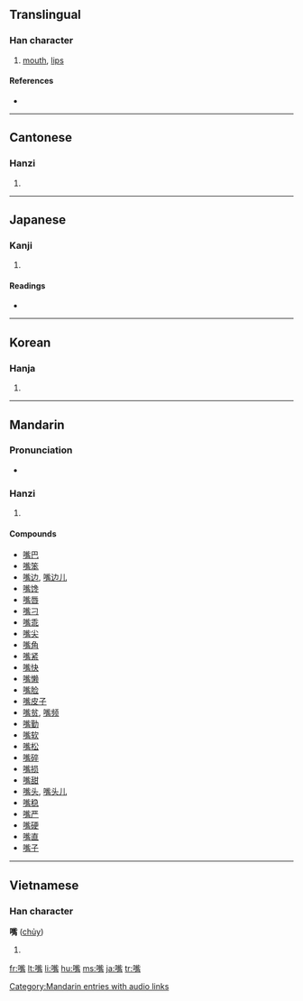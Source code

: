 {{also|咀}}
==Translingual==

===Han character===
{{Han char|rn=30|rad=口|as=12|sn=15|four=6102<sub>7</sub>|canj=口卜心月 (RYPB)}}

# [[mouth]], [[lips]]

====References====
* {{Han ref|kx=0207.100|dkj=04256|dj=0430.080|hdz=10689.150|uh=5634|ud=22068|bh=BC4C|bd=48204}}

----

==Cantonese==

===Hanzi===
{{yue-hanzi|jyut=|y=jeui2}}

# {{defn|Cantonese|sort=口12}}

----

==Japanese==

===Kanji===
{{ja-kanji|grade=|rs=口12}}

# {{defn|Japanese}}

====Readings====
* {{ja-readings|on=[[し]] (shi)|kun=[[くちばし]] (kuchibashi)}}

----

==Korean==

===Hanja===
{{ko-hanja|hangeul=취|rv=chwi|mr=ch'wi}}

# {{defn|Korean|sort=口12}}

----

==Mandarin==

===Pronunciation===
* {{audio|zh-zuǐ.ogg|audio}}

===Hanzi===
{{cmn-hanzi|pin=[[zuǐ]] ([[zui3]])|wg=tsui<sup>3</sup>}}

# {{defn|Mandarin|sort=口12}}

====Compounds====
* [[嘴巴]]
* [[嘴笨]]
* [[嘴边]], [[嘴边儿]]
* [[嘴馋]]
* [[嘴唇]]
* [[嘴刁]]
* [[嘴乖]]
* [[嘴尖]]
* [[嘴角]]
* [[嘴紧]]
* [[嘴快]]
* [[嘴懒]]
* [[嘴脸]]
* [[嘴皮子]]
* [[嘴贫]], [[嘴频]]
* [[嘴勤]]
* [[嘴软]]
* [[嘴松]]
* [[嘴碎]]
* [[嘴损]]
* [[嘴甜]]
* [[嘴头]], [[嘴头儿]]
* [[嘴稳]]
* [[嘴严]]
* [[嘴硬]]
* [[嘴直]]
* [[嘴子]]

[[Category:Mandarin entries with audio links]]

----

==Vietnamese==

===Han character===
'''嘴''' ([[chủy]])<!--or should it be chuỷ?-->

# {{defn|Vietnamese|sort=口12}}

[[fr:嘴]]
[[lt:嘴]]
[[li:嘴]]
[[hu:嘴]]
[[ms:嘴]]
[[ja:嘴]]
[[tr:嘴]]